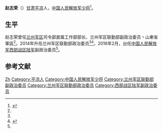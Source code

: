 {{about|中国人民解放军将领|原上海油画雕塑院副院长|赵志荣 (美术师)}}
'''赵志荣'''（{{bd|1961年|||}}）[[甘肃|甘肃]][[平凉|平凉]]人，[[中国人民解放军少将|中国人民解放军少将]]<ref name=ifeng>{{Cite web |url = http://news.ifeng.com/a/20160203/47348570_0.shtml |title =赵志荣少将出任西部战区陆军副政委  |author =  |date = 2016-02-03 |publisher = 凤凰网 |language =  |accessdate =  |quote =  }}</ref>。

==生平==
赵志荣曾任[[兰州军区|兰州军区]]司令部直属工作部部长、兰州军区联勤部副政治委员丶山東省軍區<ref name=ifeng/>。2014年升任兰州军区联勤部政治委员<ref name=ifeng/><ref>{{Cite web |url = http://news.163.com/14/0415/10/9PS8NKPO00014AED.html |title = 驻军及周围群众生活用水得到有效保障 |author =  |date = 2014-04-15 |publisher = 网易 |language =  |accessdate =  |quote =  }}{{Dead link|date=2020年1月 |bot=InternetArchiveBot |fix-attempted=yes }}</ref>。2016年2月，出任[[中国人民解放军西部战区陆军|中国人民解放军西部战区陆军]]副政治委员<ref name=ifeng/>。

==参考文献==
{{Reflist|2}}

{{军事小作品}}
{{DEFAULTSORT:Zhao}}
[[Category:赵姓|Zh]]
[[Category:平凉人|Category:平凉人]]
[[Category:中国人民解放军少将|Category:中国人民解放军少将]]
[[Category:兰州军区联勤部副政治委员|Category:兰州军区联勤部副政治委员]]
[[Category:兰州军区联勤部政治委员|Category:兰州军区联勤部政治委员]]
[[Category:西部战区陆军副政治委员|Category:西部战区陆军副政治委员]]